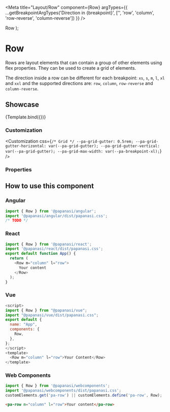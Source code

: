 
<Meta
  title="Layout/Row"
  component={Row}
  argTypes={{
    ...getBreakpointArgTypes('Direction in {breakpoint}', ['', 'row', 'column', 'row-reverse', 'column-reverse'])
  }}
/>

  <Container>
    <Row {...args}>Row</Row>
  </Container>
);

# Row

Rows are layout elements that can contain a group of other elements using flex properties. They can be used to create a grid of elements.

The direction inside a row can be different for each breakpoint: `xs`, `s`, `m`, `l`, `xl` and `xxl` and the supported directions are: `row`, `column`, `row-reverse` and `column-reverse`.

## Showcase

<Canvas>
  <Story name="Default" args={{}}>
    {Template.bind({})}
  </Story>
</Canvas>

### Customization

<Customization
  css={`
    /* Grid */
    --pa-grid-gutter: 0.5rem;
    --pa-grid-gutter-horizontal: var(--pa-grid-gutter);
    --pa-grid-gutter-vertical: var(--pa-grid-gutter);
    --pa-grid-max-width: var(--pa-breakpoint-xl);
  `}
/>

### Properties

<ArgsTable story="Default" of={Row} />

## How to use this component

### Angular

```js
import { Row } from '@papanasi/angular';
import '@papanasi/angular/dist/papanasi.css';
/* TODO */
```

### React

```js
import { Row } from '@papanasi/react';
import '@papanasi/react/dist/papanasi.css';
export default function App() {
  return (
    <Row m="column" l="row">
      Your content
    </Row>
  );
}
```

### Vue

```js
<script>
import { Row } from "@papanasi/vue";
import "@papanasi/vue/dist/papanasi.css";
export default {
  name: "App",
  components: {
    Row,
  },
};
</script>
<template>
  <Row m="column" l="row">Your Content</Row>
</template>
```

### Web Components

```js
import { Row } from '@papanasi/webcomponents';
import '@papanasi/webcomponents/dist/papanasi.css';
customElements.get('pa-row') || customElements.define('pa-row', Row);
```

```html
<pa-row m="column" l="row">Your content</pa-row>
```
